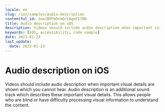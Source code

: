 ```yaml
---
locale: en
slug: /ios/samples/audio-description
contentful_id: 3oeJ0PFbOrmQrtAqoFI70B
title: Audio description on iOS
description: Videos should include audio description when important visual details are shown which you cannot hear.
keywords: [iOS, accessibility, code sample]
date: 2023-01-23
last_update:
  date: 2023-01-23
---
```


# Audio description on iOS

Videos should include audio description when important visual details are shown which you cannot hear. Audio description is an additional sound track which describes these important visual details. This allows people who are blind or have difficulty processing visual information to understand the content.

<CodeSample id="media-audio-description" platform="ios" locale="en"/>

